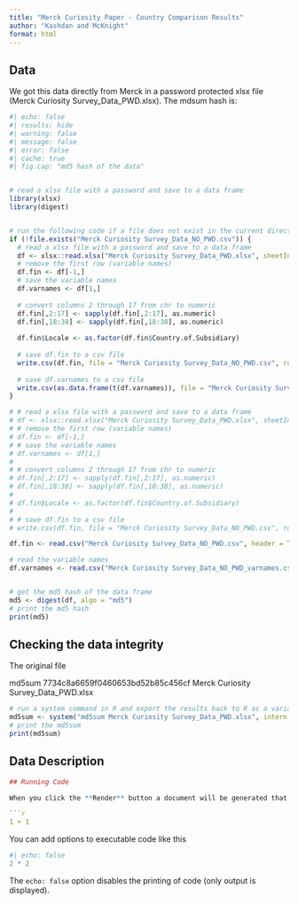 ```yaml
---
title: "Merck Curiosity Paper - Country Comparison Results"
author: "Kashdan and McKnight"
format: html
---
```


## Data

We got this data directly from Merck in a password protected xlsx file (Merck Curiosity Survey_Data_PWD.xlsx).  The mdsum hash is:

```r
#| echo: false
#| results: hide
#| warning: false
#| message: false
#| error: false
#| cache: true
#| fig.cap: "md5 hash of the data"


# read a xlsx file with a password and save to a data frame
library(xlsx)
library(digest)


# run the following code if a file does not exist in the current directory
if (!file.exists("Merck Curiosity Survey_Data_NO_PWD.csv")) {
  # read a xlsx file with a password and save to a data frame
  df <- xlsx::read.xlsx("Merck Curiosity Survey_Data_PWD.xlsx", sheetIndex = 1, password = "*dke5!rUUnyz2&L")
  # remove the first row (variable names)
  df.fin <- df[-1,]
  # save the variable names
  df.varnames <- df[1,]
  
  # convert columns 2 through 17 from chr to numeric
  df.fin[,2:17] <- sapply(df.fin[,2:17], as.numeric)
  df.fin[,18:38] <- sapply(df.fin[,18:38], as.numeric)
  
  df.fin$Locale <- as.factor(df.fin$Country.of.Subsidiary)
  
  # save df.fin to a csv file
  write.csv(df.fin, file = "Merck Curiosity Survey_Data_NO_PWD.csv", row.names = FALSE)
  
  # save df.varnames to a csv file
  write.csv(as.data.frame(t(df.varnames)), file = "Merck Curiosity Survey_Data_NO_PWD_varnames.csv", row.names = FALSE)
}

# # read a xlsx file with a password and save to a data frame
# df <- xlsx::read.xlsx("Merck Curiosity Survey_Data_PWD.xlsx", sheetIndex = 1, password = "*dke5!rUUnyz2&L")
# # remove the first row (variable names)
# df.fin <- df[-1,]
# # save the variable names
# df.varnames <- df[1,]
# 
# # convert columns 2 through 17 from chr to numeric
# df.fin[,2:17] <- sapply(df.fin[,2:17], as.numeric)
# df.fin[,18:38] <- sapply(df.fin[,18:38], as.numeric)
# 
# df.fin$Locale <- as.factor(df.fin$Country.of.Subsidiary)
# 
# # save df.fin to a csv file
# write.csv(df.fin, file = "Merck Curiosity Survey_Data_NO_PWD.csv", row.names = FALSE)

df.fin <- read.csv("Merck Curiosity Survey_Data_NO_PWD.csv", header = TRUE)

# read the variable names
df.varnames <- read.csv("Merck Curiosity Survey_Data_NO_PWD_varnames.csv", header = TRUE)


# get the md5 hash of the data frame
md5 <- digest(df, algo = "md5")
# print the md5 hash
print(md5)

```

## Checking the data integrity

The original file 

md5sum 7734c8a6659f0460653bd52b85c456cf  Merck Curiosity Survey_Data_PWD.xlsx

```r
# run a system command in R and export the results back to R as a variable
md5sum <- system("md5sum Merck Curiosity Survey_Data_PWD.xlsx", intern = TRUE)
# print the md5sum
print(md5sum)
```


## Data Description


```r

## Running Code

When you click the **Render** button a document will be generated that includes both content and the output of embedded code. You can embed code like this:

```r
1 + 1
```

You can add options to executable code like this 

```r
#| echo: false
2 * 2
```

The `echo: false` option disables the printing of code (only output is displayed).
